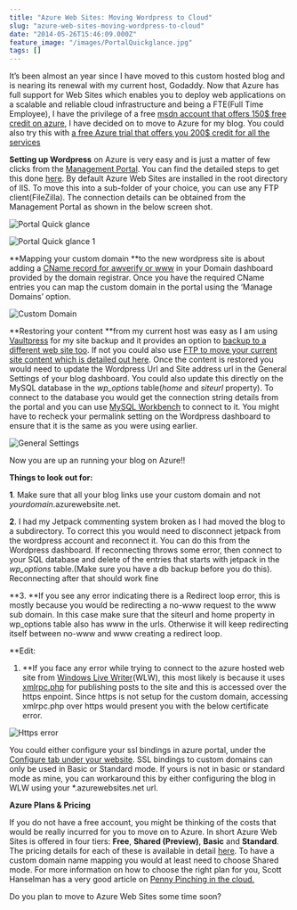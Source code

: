 ```yaml
---
title: "Azure Web Sites: Moving Wordpress to Cloud"
slug: "azure-web-sites-moving-wordpress-to-cloud"
date: "2014-05-26T15:46:09.000Z"
feature_image: "/images/PortalQuickglance.jpg"
tags: []
---
```


It’s been almost an year since I have moved to this custom hosted blog and is nearing its renewal with my current host, Godaddy. Now that Azure has full support for Web Sites which enables you to deploy web applications on a scalable and reliable cloud infrastructure and being a FTE(Full Time Employee), I have the privilege of a free [msdn account that offers 150$ free credit on azure](http://azure.microsoft.com/en-us/pricing/member-offers/msdn-benefits-b/), I have decided on to move to Azure for my blog. You could also try this with [a free Azure trial that offers you 200$ credit for all the services](http://azure.microsoft.com/en-us/pricing/free-trial/)

**Setting up Wordpress** on Azure is very easy and is just a matter of few clicks from the [Management Portal](https://manage.windowsazure.com). You can find the detailed steps to get this done [here](http://azure.microsoft.com/en-us/documentation/articles/web-sites-php-web-site-gallery/). By default Azure Web Sites are installed in the root directory of IIS. To move this into a sub-folder of your choice, you can use any FTP client(FileZilla). The connection details can be obtained from the Management Portal as shown in the below screen shot.

![Portal Quick glance](/images/PortalQuickglance.jpg)

![Portal Quick glance 1](/images/PortalQuickglance1.jpg)

\*\*Mapping your custom domain \*\*to the new wordpress site is about adding a [CName record for awverify or www](http://azure.microsoft.com/en-us/documentation/articles/web-sites-custom-domain-name/) in your Domain dashboard provided by the domain registrar. Once you have the required CName entries you can map the custom domain in the portal using the ‘Manage Domains’ option.

![Custom Domain](/images/CustomDomain.jpg)

\*\*Restoring your content \*\*from my current host was easy as I am using [Vaultpress](http://vaultpress.com) for my site backup and it provides an option to [backup to a different web site too](http://help.vaultpress.com/restore-to-a-new-site/). If not you could also use [FTP to move your current site content which is detailed out here](http://www.davebost.com/2013/07/11/moving-a-wordpress-blog-to-windows-azure-transferring-your-content). Once the content is restored you would need to update the Wordpress Url and Site address url in the General Settings of your blog dashboard. You could also update this directly on the MySQL database in the _wp\_options_ table(_home_ and _siteurl_ property). To connect to the database you would get the connection string details from the portal and you can use [MySQL Workbench](http://www.mysql.com/products/workbench/) to connect to it. You might have to recheck your permalink setting on the Wordpress dashboard to ensure that it is the same as you were using earlier.

![General Settings](/images/AzureGeneralSettings.jpg)

Now you are up an running your blog on Azure!!

**Things to look out for:**

**1**. Make sure that all your blog links use your custom domain and not _yourdomain_.azurewebsite.net.

**2**. I had my Jetpack commenting system broken as I had moved the blog to a subdirectory. To correct this you would need to disconnect jetpack from the wordpress account and reconnect it. You can do this from the Wordpress dashboard. If reconnecting throws some error, then connect to your SQL database and delete of the entries that starts with jetpack in the _wp\_options_ table.(Make sure you have a db backup before you do this). Reconnecting after that should work fine

\*\*3. \*\*If you see any error indicating there is a Redirect loop error, this is mostly because you would be redirecting a no-www request to the www sub domain. In this case make sure that the siteurl and home property in wp\_options table also has www in the urls. Otherwise it will keep redirecting itself between no-www and www creating a redirect loop.

\*\*Edit:

1.  \*\*If you face any error while trying to connect to the azure hosted web site from [Windows Live Writer](http://www.microsoft.com/en-in/download/details.aspx?id=8621)(WLW), this most likely is because it uses [xmlrpc.php](http://codex.wordpress.org/XML-RPC_Support) for publishing posts to the site and this is accessed over the https enpoint. Since https is not setup for the custom domain, accessing xmlrpc.php over https would present you with the below certificate error.

![Https error](/images/wlw_https_error.jpg)

You could either configure your ssl bindings in azure portal, under the [Configure tab under your website](http://ruslany.net/2013/07/how-to-setup-ip-ssl-on-windows-azure-web-sites/). SSL bindings to custom domains can only be used in Basic or Standard mode. If yours is not in basic or standard mode as mine, you can workaround this by either configuring the blog in WLW using your \*.azurewebsites.net url.

**Azure Plans & Pricing**

If you do not have a free account, you might be thinking of the costs that would be really incurred for you to move on to Azure. In short Azure Web Sites is offered in four tiers: **Free**, **Shared (Preview)**, **Basic** and **Standard**. The pricing details for each of these is available in detail [here](http://azure.microsoft.com/en-us/pricing/details/web-sites/). To have a custom domain name mapping you would at least need to choose Shared mode. For more information on how to choose the right plan for you, Scott Hanselman has a very good article on [Penny Pinching in the cloud.](http://www.hanselman.com/blog/PennyPinchingInTheCloudWhenDoAzureWebsitesMakeSense.aspx)

Do you plan to move to Azure Web Sites some time soon?